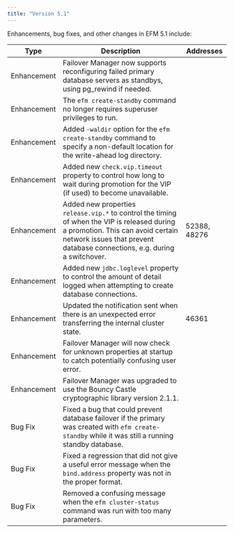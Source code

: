 ```yaml
---
title: "Version 5.1"
---
```


Enhancements, bug fixes, and other changes in EFM 5.1 include:

| Type        | Description                                                                                                                                                                                                   | Addresses              |
|-------------|---------------------------------------------------------------------------------------------------------------------------------------------------------------------------------------------------------------|------------------------|
| Enhancement | Failover Manager now supports reconfiguring failed primary database servers as standbys, using pg_rewind if needed.                                                                                           |                        |
| Enhancement | The `efm create-standby` command no longer requires superuser privileges to run.                                                                                                                              |                        |
| Enhancement | Added `-waldir` option for the `efm create-standby` command to specify a non-default location for the write-ahead log directory.                                                                              |                        |
| Enhancement | Added new `check.vip.timeout` property to control how long to wait during promotion for the VIP (if used) to become unavailable.                                                                              |                        |
| Enhancement | Added new properties `release.vip.*` to control the timing of when the VIP is released during a promotion. This can avoid certain network issues that prevent database connections, e.g. during a switchover. | 52388, 48276           |
| Enhancement | Added new `jdbc.loglevel` property to control the amount of detail logged when attempting to create database connections.                                                                                     |                        |
| Enhancement | Updated the notification sent when there is an unexpected error transferring the internal cluster state.                                                                                                      | 46361                  |
| Enhancement | Failover Manager will now check for unknown properties at startup to catch potentially confusing user error.                                                                                                  |                        |
| Enhancement | Failover Manager was upgraded to use the Bouncy Castle cryptographic library version 2.1.1.                                                                                                                   |                        |
| Bug Fix     | Fixed a bug that could prevent database failover if the primary was created with `efm create-standby` while it was still a running standby database.                                                          |                        |
| Bug Fix     | Fixed a regression that did not give a useful error message when the `bind.address` property was not in the proper format.                                                                                    |                        |
| Bug Fix     | Removed a confusing message when the `efm cluster-status` command was run with too many parameters.                                                                                                           |                        |
